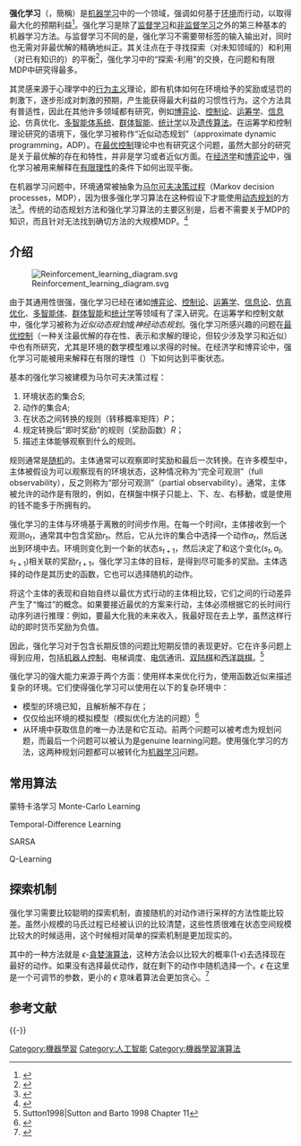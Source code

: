 {{机器学习导航栏}}
'''强化学习'''（{{lang-en|Reinforcement learning}}，簡稱{{lang|en|RL}}）是[[机器学习|机器学习]]中的一个领域，强调如何基于[[环境|环境]]而行动，以取得最大化的预期利益<ref>{{cite journal |last1=Hu |first1=J. |last2=Niu |first2=H. |last3=Carrasco |first3=J. |last4=Lennox |first4=B. |last5=Arvin |first5=F. |title=Voronoi-Based Multi-Robot Autonomous Exploration in Unknown Environments via Deep Reinforcement Learning |journal=IEEE Transactions on Vehicular Technology |date=2020 |volume=69 |issue=12 |page=14413-14423 |url=https://ieeexplore.ieee.org/abstract/document/9244647 |access-date=2021-03-21 |archive-date=2021-08-13 |archive-url=https://web.archive.org/web/20210813091536/https://ieeexplore.ieee.org/abstract/document/9244647 }}</ref>。强化学习是除了[[监督学习|监督学习]]和[[無監督學習|非监督学习]]之外的第三种基本的机器学习方法。与监督学习不同的是，强化学习不需要带标签的输入输出对，同时也无需对非最优解的精确地纠正。其关注点在于寻找探索（对未知领域的）和利用（对已有知识的）的平衡<ref name="kaelbling">{{cite journal|last1=Kaelbling|first1=Leslie P.|last2=Littman|first2=Michael L.|author-link2=Michael L. Littman|last3=Moore|first3=Andrew W.|author-link3=Andrew W. Moore|year=1996|title=Reinforcement Learning: A Survey|url=http://www.cs.washington.edu/research/jair/abstracts/kaelbling96a.html|url-status=dead|journal=Journal of Artificial Intelligence Research|volume=4|pages=237–285|doi=10.1613/jair.301|archive-url=http://webarchive.loc.gov/all/20011120234539/http://www.cs.washington.edu/research/jair/abstracts/kaelbling96a.html|archive-date=2001-11-20 |author-link1=Leslie P. Kaelbling|arxiv=cs/9605103|s2cid=1708582}}</ref>，强化学习中的“探索-利用”的交换，在{{le|多臂老虎机|multi-armed bandit}}问题和有限MDP中研究得最多。

其灵感来源于心理学中的[[行为主义|行为主义]]理论，即有机体如何在环境给予的奖励或惩罚的刺激下，逐步形成对刺激的预期，产生能获得最大利益的习惯性行为。这个方法具有普适性，因此在其他许多领域都有研究，例如[[博弈论|博弈论]]、[[控制论|控制论]]、[[运筹学|运筹学]]、[[信息论|信息论]]、仿真优化、[[多智能体系统|多智能体系统]]、[[群体智能|群体智能]]、[[统计学|统计学]]以及[[遗传算法|遗传算法]]。在运筹学和控制理论研究的语境下，强化学习被称作“近似动态规划”（approximate dynamic programming，ADP）。在[[最优控制|最优控制]]理论中也有研究这个问题，虽然大部分的研究是关于最优解的存在和特性，并非是学习或者近似方面。在[[经济学|经济学]]和[[博弈论|博弈论]]中，强化学习被用来解释在[[有限理性|有限理性]]的条件下如何出现平衡。

在机器学习问题中，环境通常被抽象为[[马尔可夫决策过程|马尔可夫决策过程]]（Markov decision processes，MDP），因为很多强化学习算法在这种假设下才能使用[[动态规划|动态规划]]的方法<ref>{{Cite book|title=Reinforcement learning and markov decision processes|author1=van Otterlo, M.|author2=Wiering, M.|journal=Reinforcement Learning |volume=12|pages=3–42 |year=2012 |doi=10.1007/978-3-642-27645-3_1|series=Adaptation, Learning, and Optimization|isbn=978-3-642-27644-6}}</ref>。传统的动态规划方法和强化学习算法的主要区别是，后者不需要关于MDP的知识，而且针对无法找到确切方法的大规模MDP。<ref>{{cite book |title=强化学习：原理与Python实现 |date=2019 |location=北京 |isbn=9787111631774 |pages=16-19}}</ref>

==介绍==

[[File:Reinforcement_learning_diagram.svg|thumb]]

由于其通用性很强，强化学习已经在诸如[[博弈论|博弈论]]、[[控制论|控制论]]、[[运筹学|运筹学]]、[[信息论|信息论]]、[[仿真优化|仿真优化]]、[[多智能体|多智能体]]、[[群体智能|群体智能]]和[[统计学|统计学]]等领域有了深入研究。在运筹学和控制文献中，强化学习被称为''近似动态规划''或''神经动态规划''。强化学习所感兴趣的问题在[[最优控制|最优控制]]（一种关注最优解的存在性、表示和求解的理论，但较少涉及学习和近似）中也有所研究，尤其是环境的数学模型难以求得的时候。在经济学和博弈论中，强化学习可能被用来解释在有限的理性（{{lang|en|rationality}}）下如何达到平衡状态。

基本的强化学习被建模为马尔可夫决策过程：

# 环境状态的集合<math>S</math>;
# 动作的集合<math>A</math>;
# 在状态之间转换的规则（转移概率矩阵）<math>P</math>；
# 规定转换后“即时奖励”的规则（奖励函数）<math>R</math>；
# 描述主体能够观察到什么的规则。

规则通常是[[随机|随机]]的。主体通常可以观察即时奖励和最后一次转换。在许多模型中，主体被假设为可以观察现有的环境状态，这种情况称为“完全可观测”（full observability），反之则称为“部分可观测”（partial observability）。通常，主体被允许的动作是有限的，例如，在棋盤中棋子只能上、下、左、右移動，或是使用的钱不能多于所拥有的。

强化学习的主体与环境基于离散的时间步作用。在每一个时间<math>t</math>，主体接收到一个观测<math>o_t</math>，通常其中包含奖励<math>r_t</math>。然后，它从允许的集合中选择一个动作<math>a_t</math>，然后送出到环境中去。环境则变化到一个新的状态<math>s_{t+1}</math>，然后决定了和这个变化<math>(s_t,a_t,s_{t+1})</math>相关联的奖励<math>r_{t+1}</math>。强化学习主体的目标，是得到尽可能多的奖励。主体选择的动作是其历史的函数，它也可以选择随机的动作。

将这个主体的表现和自始自终以最优方式行动的主体相比较，它们之间的行动差异产生了“悔过”的概念。如果要接近最优的方案来行动，主体必须根据它的长时间行动序列进行推理：例如，要最大化我的未来收入，我最好现在去上学，虽然这样行动的即时货币奖励为负值。

因此，强化学习对于包含长期反馈的问题比短期反馈的表现更好。它在许多问题上得到应用，包括[[机器人控制|机器人控制]]、电梯调度、[[电信|电信]]通讯、[[双陆棋|双陆棋]]和[[西洋跳棋|西洋跳棋]]。<ref>Sutton1998|Sutton and Barto 1998 Chapter 11</ref>

强化学习的强大能力来源于两个方面：使用样本来优化行为，使用函数近似来描述复杂的环境。它们使得强化学习可以使用在以下的复杂环境中：

* 模型的环境已知，且解析解不存在；
* 仅仅给出环境的模拟模型（模拟优化方法的问题）<ref>{{cite book
  | last = Gosavi
  | first = Abhijit
  | authorlink = Abhijit Gosavi
  | title = Simulation-based Optimization: Parametric Optimization Techniques and Reinforcement
  | publisher = Springer
  | year = 2003
  | isbn = 1-4020-7454-9
  | pages = 
  | url = http://www.springer.com/mathematics/applications/book/978-1-4020-7454-7
  | access-date = 2015-08-19
  | archive-date = 2012-06-15
  | archive-url = https://web.archive.org/web/20120615112934/http://www.springer.com/mathematics/applications/book/978-1-4020-7454-7
  | dead-url = no
  }}</ref>
* 从环境中获取信息的唯一办法是和它互动。前两个问题可以被考虑为规划问题，而最后一个问题可以被认为是genuine learning问题。使用强化学习的方法，这两种规划问题都可以被转化为[[机器学习|机器学习]]问题。

==常用算法==
蒙特卡洛学习 Monte-Carlo Learning

Temporal-Difference Learning

SARSA

Q-Learning

==探索机制==
强化学习需要比较聪明的探索机制，直接随机的对动作进行采样的方法性能比较差。虽然小规模的马氏过程已经被认识的比较清楚，这些性质很难在状态空间规模比较大的时候适用，这个时候相对简单的探索机制是更加现实的。

其中的一种方法就是 <math>\epsilon</math>-[[貪婪演算法|貪婪演算法]]，这种方法会以比较大的概率(1-<math>\epsilon</math>)去选择现在最好的动作。如果没有选择最优动作，就在剩下的动作中随机选择一个。<math>\epsilon</math> 在这里是一个可调节的参数，更小的 <math>\epsilon</math> 意味着算法会更加贪心。<ref>{{citation | last1 = Tokic | first1 = Michel | last2 = Palm | first2 = Günther | chapter = Value-Difference Based Exploration: Adaptive Control Between Epsilon-Greedy and Softmax | pages = 335–346 | publisher = Springer | series = Lecture Notes in Computer Science | title = KI 2011: Advances in Artificial Intelligence | volume = 7006 | year = 2011 | url = http://www.tokic.com/www/tokicm/publikationen/papers/KI2011.pdf | isbn = 978-3-642-24455-1 | accessdate = 2018-09-03 | archive-date = 2018-11-23 | archive-url = https://web.archive.org/web/20181123145035/http://www.tokic.com/www/tokicm/publikationen/papers/KI2011.pdf | dead-url = no }}</ref>

== 参考文献 ==
{{Reflist}}

{{-}}
{{机器學習}}

[[Category:機器學習|Category:機器學習]]
[[Category:人工智能|Category:人工智能]]
[[Category:機器學習演算法|Category:機器學習演算法]]